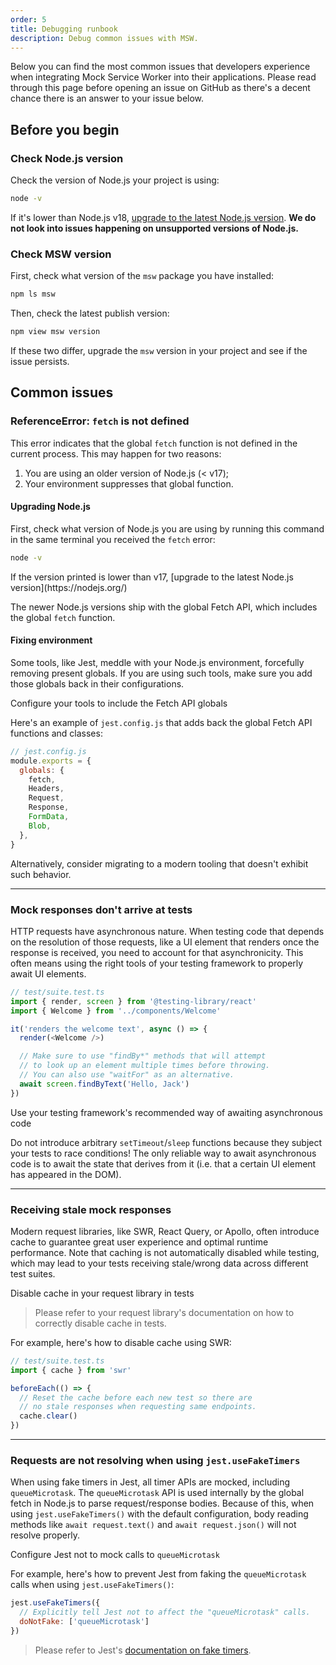 ```yaml
---
order: 5
title: Debugging runbook
description: Debug common issues with MSW.
---
```


Below you can find the most common issues that developers experience when integrating Mock Service Worker into their applications. Please read through this page before opening an issue on GitHub as there's a decent chance there is an answer to your issue below.

## Before you begin

### Check Node.js version

Check the version of Node.js your project is using:

```sh
node -v
```

If it's lower than Node.js v18, [upgrade to the latest Node.js version](https://nodejs.org/). **We do not look into issues happening on unsupported versions of Node.js.**

### Check MSW version

First, check what version of the `msw` package you have installed:

```sh
npm ls msw
```

Then, check the latest publish version:

```sh
npm view msw version
```

If these two differ, upgrade the `msw` version in your project and see if the issue persists.

## Common issues

### ReferenceError: `fetch` is not defined

This error indicates that the global `fetch` function is not defined in the current process. This may happen for two reasons:

1. You are using an older version of Node.js (< v17);
1. Your environment suppresses that global function.

#### Upgrading Node.js

First, check what version of Node.js you are using by running this command in the same terminal you received the `fetch` error:

```sh
node -v
```


<Success>
  If the version printed is lower than v17, [upgrade to the latest Node.js
  version](https://nodejs.org/)
</Success>

The newer Node.js versions ship with the global Fetch API, which includes the global `fetch` function.

#### Fixing environment

Some tools, like Jest, meddle with your Node.js environment, forcefully removing present globals. If you are using such tools, make sure you add those globals back in their configurations.

<Success>Configure your tools to include the Fetch API globals</Success>

Here's an example of `jest.config.js` that adds back the global Fetch API functions and classes:

```js {3-10}
// jest.config.js
module.exports = {
  globals: {
    fetch,
    Headers,
    Request,
    Response,
    FormData,
    Blob,
  },
}
```

Alternatively, consider migrating to a modern tooling that doesn't exhibit such behavior.

---

### Mock responses don't arrive at tests

HTTP requests have asynchronous nature. When testing code that depends on the resolution of those requests, like a UI element that renders once the response is received, you need to account for that asynchronicity. This often means using the right tools of your testing framework to properly await UI elements.

```js /await/ {11}
// test/suite.test.ts
import { render, screen } from '@testing-library/react'
import { Welcome } from '../components/Welcome'

it('renders the welcome text', async () => {
  render(<Welcome />)

  // Make sure to use "findBy*" methods that will attempt
  // to look up an element multiple times before throwing.
  // You can also use "waitFor" as an alternative.
  await screen.findByText('Hello, Jack')
})
```

<Success>
  Use your testing framework's recommended way of awaiting asynchronous code
</Success>

Do not introduce arbitrary `setTimeout`/`sleep` functions because they subject your tests to race conditions! The only reliable way to await asynchronous code is to await the state that derives from it (i.e. that a certain UI element has appeared in the DOM).

---

### Receiving stale mock responses

Modern request libraries, like SWR, React Query, or Apollo, often introduce cache to guarantee great user experience and optimal runtime performance. Note that caching is not automatically disabled while testing, which may lead to your tests receiving stale/wrong data across different test suites.

<Success>Disable cache in your request library in tests</Success>

> Please refer to your request library's documentation on how to correctly disable cache in tests.

For example, here's how to disable cache using SWR:

```js {2,7}
// test/suite.test.ts
import { cache } from 'swr'

beforeEach(() => {
  // Reset the cache before each new test so there are
  // no stale responses when requesting same endpoints.
  cache.clear()
})
```

---

### Requests are not resolving when using `jest.useFakeTimers`

When using fake timers in Jest, all timer APIs are mocked, including `queueMicrotask`. The `queueMicrotask` API is used internally by the global fetch in Node.js to parse request/response bodies. Because of this, when using `jest.useFakeTimers()` with the default configuration, body reading methods like `await request.text()` and `await request.json()` will not resolve properly.

<Success>Configure Jest not to mock calls to `queueMicrotask`</Success>

For example, here's how to prevent Jest from faking the `queueMicrotask` calls when using `jest.useFakeTimers()`:

```js {3}
jest.useFakeTimers({
  // Explicitly tell Jest not to affect the "queueMicrotask" calls.
  doNotFake: ['queueMicrotask']
})
```

> Please refer to Jest's [documentation on fake timers](https://jestjs.io/docs/timer-mocks#selective-faking).
